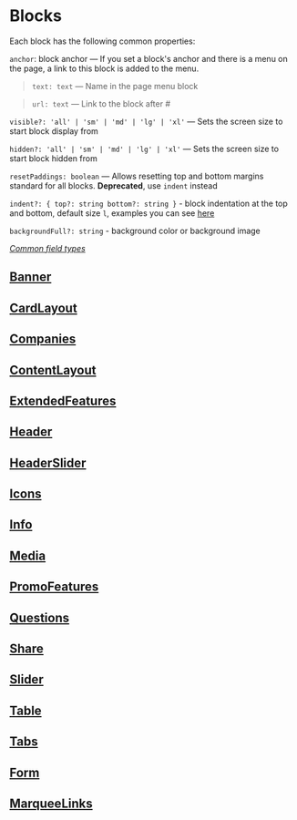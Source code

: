 
<Meta title="Documentation/Blocks"/>

# Blocks

Each block has the following common properties:

`anchor`: block anchor — If you set a block's anchor and there is a menu on the page, a link to this block is added to the menu.

> `text: text` — Name in the page menu block

> `url: text` — Link to the block after #

`visible?: 'all' | 'sm' | 'md' | 'lg' | 'xl'` — Sets the screen size to start block display from

`hidden?: 'all' | 'sm' | 'md' | 'lg' | 'xl'` — Sets the screen size to start block hidden from

`resetPaddings: boolean` — Allows resetting top and bottom margins standard for all blocks. **Deprecated**, use `indent` instead

`indent?: {
  top?: string
  bottom?: string
}` - block indentation at the top and bottom, default size `l`, examples you can see [here](?path=/story/blocks-cardlayout--with-custom-indents)

`backgroundFull?: string` - background color or background image

_[Common field types](?id=documentation-types&viewMode=docs)_

## [Banner](?path=/story/blocks-banner--docs&viewMode=docs)

## [CardLayout](?path=/story/blocks-cardlayout--docs&viewMode=docs)

## [Companies](?path=/story/blocks-companies--docs&viewMode=docs)

## [ContentLayout](?path=/story/blocks-contentlayout--docs&viewMode=docs)

## [ExtendedFeatures](?path=/story/blocks-extendedfeatures--docs&viewMode=docs)

## [Header](?path=/story/blocks-header--docs&viewMode=docs)

## [HeaderSlider](?path=/story/blocks-headerslider--docs&viewMode=docs)

## [Icons](?path=/story/blocks-icons--docs&viewMode=docs)

## [Info](?path=/story/blocks-info--docs&viewMode=docs)

## [Media](?path=/story/blocks-media--docs&viewMode=docs)

## [PromoFeatures](?path=/story/blocks-promofeaturesblock--docs-theme&viewMode=docs)

## [Questions](?path=/story/blocks-questions--docs&viewMode=docs)

## [Share](?path=/story/blocks-share--docs&viewMode=docs)

## [Slider](?path=/story/blocks-slider--docs&viewMode=docs)

## [Table](?path=/story/blocks-table--docs&viewMode=docs)

## [Tabs](?path=/story/blocks-tabs--docs&viewMode=docs)

## [Form](?path=/story/blocks-form--docs&viewMode=docs)

## [MarqueeLinks](?path=/story/blocks-marqueelinks--docs&viewMode=docs)
